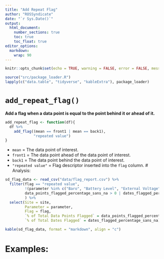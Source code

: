 ```yaml
---
title: "Add Repeat Flag"
author: "ROSSyndicate"
date: "`r Sys.Date()`"
output: 
  html_document:
    number_sections: true
    toc: true
    toc_float: true
editor_options: 
  markdown: 
    wrap: 90
---
```


```r
knitr::opts_chunk$set(echo = TRUE, warning = FALSE, error = FALSE, message = FALSE) 
```

```r
source("src/package_loader.R")
lapply(c("data.table", "tidyverse", "kableExtra"), package_loader)
```

# `add_repeat_flag()`
**Add a flag when a data point is equal to the point behind it or ahead of it.**
```r
add_repeat_flag <- function(df){
  df %>%
    add_flag((mean == front1 | mean == back1), 
             "repeated value")
}
```
- `mean` = The data point of interest.
- `front1` = The data point ahead of the data point of interest.
- `back1` = The data point behind the data point of interest.
- `"repeated value"` = Flag descriptor inserted into the `flag` column.
# Analysis:
```r
sd_flag_data <- read_csv("data/flag_report.csv") %>% 
  filter(flag == "repeated value",
         !(parameter %in% c("Baro", "Battery Level", "External Voltage")),
         data_points_flagged_percentage_sans_na > 0 | dates_flagged_percentage_sans_na > 0
         ) %>% 
  select(Site = site,
         Parameter = parameter,
         Flag = flag, 
         `% of Total Data Points Flagged` = data_points_flagged_percentage_sans_na,
         `% of Total Dates Flagged` = dates_flagged_percentage_sans_na)

kable(sd_flag_data, format = "markdown", align = "c")
```
# Examples:
